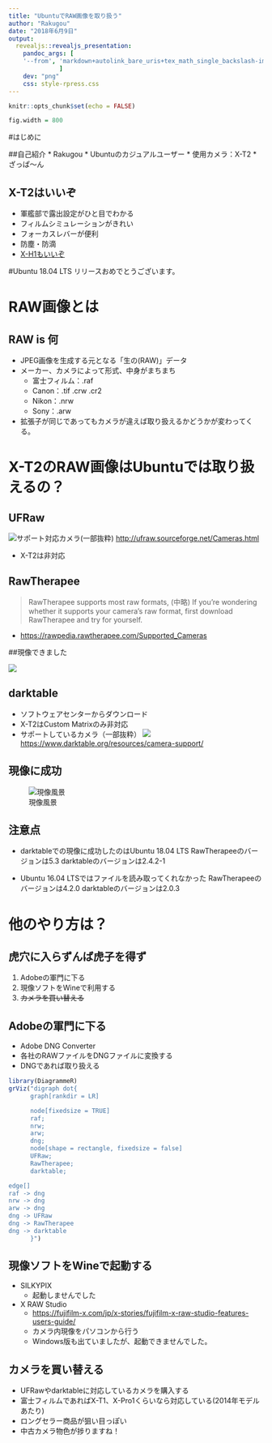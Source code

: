 ```yaml
---
title: "UbuntuでRAW画像を取り扱う"
author: "Rakugou"
date: "2018年6月9日"
output:
  revealjs::revealjs_presentation:
    pandoc_args: [
    '--from', 'markdown+autolink_bare_uris+tex_math_single_backslash-implicit_figures'
              ]
    dev: "png"
    css: style-rpress.css
---
```


```r
knitr::opts_chunk$set(echo = FALSE)
```

```r
fig.width = 800
```

#はじめに

##自己紹介
* Rakugou
* Ubuntuのカジュアルユーザー
* 使用カメラ：X-T2
* ざっぱ〜ん

## X-T2はいいぞ
* 軍艦部で露出設定がひと目でわかる
* フィルムシミュレーションがきれい
* フォーカスレバーが便利
* 防塵・防滴
* [X-H1もいいぞ](http://fujifilm.jp/personal/digitalcamera/x/fujifilm_x_h1/)

#Ubuntu 18.04 LTS リリースおめでとうございます。

# RAW画像とは

## RAW is 何
* JPEG画像を生成する元となる「生の(RAW)」データ
* メーカー、カメラによって形式、中身がまちまち
    + 富士フィルム：.raf
    + Canon：.tif .crw .cr2
    + Nikon：.nrw
    + Sony：.arw
* 拡張子が同じであってもカメラが違えば取り扱えるかどうかが変わってくる。

# X-T2のRAW画像はUbuntuでは取り扱えるの？
## UFRaw
![サポート対応カメラ(一部抜粋)](ufraw-support.png)
[http://ufraw.sourceforge.net/Cameras.html](http://ufraw.sourceforge.net/Cameras.html)

* X-T2は非対応

## RawTherapee

> RawTherapee supports most raw formats, (中略) If you're wondering whether it supports your camera's raw format, first download RawTherapee and try for yourself.

* [https://rawpedia.rawtherapee.com/Supported_Cameras](https://rawpedia.rawtherapee.com/Supported_Cameras)

##現像できました

![](rawtherapee.png)

## darktable
* ソフトウェアセンターからダウンロード
* X-T2はCustom Matrixのみ非対応
* サポートしているカメラ（一部抜粋）
![](darktable-support.png)
[https://www.darktable.org/resources/camera-support/](https://www.darktable.org/resources/camera-support/)

## 現像に成功
![現像風景](darktable.png)

## 注意点
* darktableでの現像に成功したのはUbuntu 18.04 LTS
RawTherapeeのバージョンは5.3
darktableのバージョンは2.4.2-1

* Ubuntu 16.04 LTSではファイルを読み取ってくれなかった
RawTherapeeのバージョンは4.2.0
darktableのバージョンは2.0.3


# 他のやり方は？

## 虎穴に入らずんば虎子を得ず
1. Adobeの軍門に下る
2. 現像ソフトをWineで利用する
3. ~~カメラを買い替える~~

## Adobeの軍門に下る
* Adobe DNG Converter
* 各社のRAWファイルをDNGファイルに変換する
* DNGであれば取り扱える

```r
library(DiagrammeR)
grViz("digraph dot{
      graph[rankdir = LR]

      node[fixedsize = TRUE]
      raf;
      nrw;
      arw;
      dng;
      node[shape = rectangle, fixedsize = false]
      UFRaw;
      RawTherapee;
      darktable;

edge[]
raf -> dng
nrw -> dng
arw -> dng
dng -> UFRaw
dng -> RawTherapee
dng -> darktable
      }")

```

## 現像ソフトをWineで起動する

* SILKYPIX
    * 起動しませんでした

* X RAW Studio
    * [https://fujifilm-x.com/jp/x-stories/fujifilm-x-raw-studio-features-users-guide/](https://fujifilm-x.com/jp/x-stories/fujifilm-x-raw-studio-features-users-guide/)
    * カメラ内現像をパソコンから行う
    * Windows版も出ていましたが、起動できませんでした。

## カメラを買い替える
* UFRawやdarktableに対応しているカメラを購入する
* 富士フィルムであればX-T1、X-Pro1くらいなら対応している(2014年モデルあたり)
* ロングセラー商品が狙い目っぽい
* 中古カメラ物色が捗りますね！

